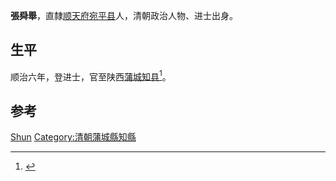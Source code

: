 {{Otheruses|other=名为张舜举的其他人物|張選 (嘉靖己丑進士)}}

'''張舜舉'''，直隸[[顺天府|顺天府]][[宛平县|宛平县]]人，清朝政治人物、进士出身。

== 生平 ==
顺治六年，登进士，官至陕西[[蒲城|蒲城]][[知县|知县]]<ref>{{cite news|author=陈泽希|title=清代北京汉人进士考|url=http://szb.bjedu.cn/jysh/2010-10-15/879.html|accessdate=2013-08-25|newspaper=京教纵横|deadurl=yes|archiveurl=https://web.archive.org/web/20130921053444/http://szb.bjedu.cn/jysh/2010-10-15/879.html|archivedate=2013-09-21}}</ref>。

== 参考 ==
{{Reflist}}

{{順治六年己丑科殿試金榜}}

{{Authority control}}
{{DEFAULTSORT:Zhang张}}
[[Category:张姓|Shun]]
[[Category:清朝蒲城縣知縣|Category:清朝蒲城縣知縣]]

{{清朝人物小作品}}